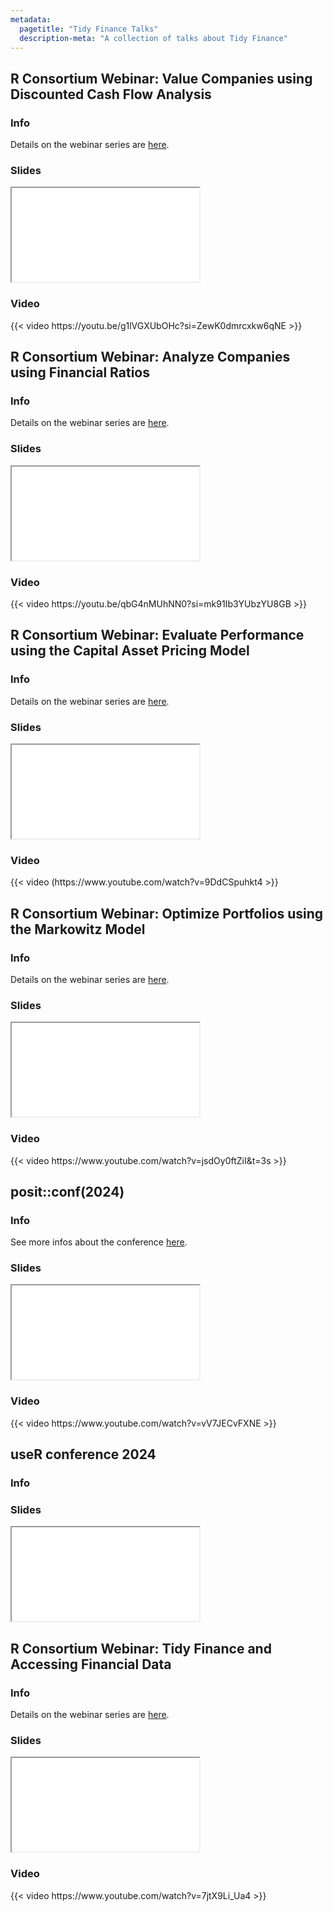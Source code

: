 ```yaml
---
metadata:
  pagetitle: "Tidy Finance Talks"
  description-meta: "A collection of talks about Tidy Finance"
---
```


## R Consortium Webinar: Value Companies using Discounted Cash Flow Analysis

::: {.panel-tabset}
### Info

Details on the webinar series are [here](https://www.r-consortium.org/webinars/new-webinar-tidy-finance-and-accessing-financial-data).

### Slides
```{=html}
<iframe class="slide-deck" src="r-consortium/discounted-cash-flow-analysis.html"></iframe>
```

### Video
{{< video https://youtu.be/g1lVGXUbOHc?si=ZewK0dmrcxkw6qNE >}}
:::


## R Consortium Webinar: Analyze Companies using Financial Ratios

::: {.panel-tabset}
### Info

Details on the webinar series are [here](https://www.r-consortium.org/webinars/new-webinar-tidy-finance-and-accessing-financial-data).

### Slides
```{=html}
<iframe class="slide-deck" src="r-consortium/financial-ratios.html"></iframe>
```

### Video
{{< video https://youtu.be/qbG4nMUhNN0?si=mk91Ib3YUbzYU8GB >}}
:::


## R Consortium Webinar: Evaluate Performance using the Capital Asset Pricing Model

::: {.panel-tabset}
### Info

Details on the webinar series are [here](https://www.r-consortium.org/webinars/new-webinar-tidy-finance-and-accessing-financial-data).

### Slides
```{=html}
<iframe class="slide-deck" src="r-consortium/capital-asset-pricing-model.html"></iframe>
```

### Video
{{< video (https://www.youtube.com/watch?v=9DdCSpuhkt4 >}}
:::


## R Consortium Webinar: Optimize Portfolios using the Markowitz Model

::: {.panel-tabset}
### Info

Details on the webinar series are [here](https://www.r-consortium.org/webinars/new-webinar-tidy-finance-and-accessing-financial-data).

### Slides
```{=html}
<iframe class="slide-deck" src="r-consortium/markowitz-model.html"></iframe>
```

### Video
{{< video https://www.youtube.com/watch?v=jsdOy0ftZiI&t=3s >}}
:::


## posit::conf(2024)
 
::: {.panel-tabset}
### Info
See more infos about the conference [here](https://posit.co/blog/talks-and-workshops-from-posit-conf-2024/).

### Slides

```{=html}
<iframe class="slide-deck" src="posit-conf-2024/slides.html"></iframe>
```

### Video
{{< video https://www.youtube.com/watch?v=vV7JECvFXNE >}}
:::


## useR conference 2024

::: {.panel-tabset}
### Info

### Slides
```{=html}
<iframe class="slide-deck" src="user-conference-2024/slides.html"></iframe>
```
:::


## R Consortium Webinar: Tidy Finance and Accessing Financial Data

::: {.panel-tabset}
### Info

Details on the webinar series are [here](https://www.r-consortium.org/webinars/new-webinar-tidy-finance-and-accessing-financial-data).

### Slides
```{=html}
<iframe class="slide-deck" src="r-consortium/accessing-financial-data.html"></iframe>
```

### Video
{{< video https://www.youtube.com/watch?v=7jtX9Li_Ua4 >}}
:::

